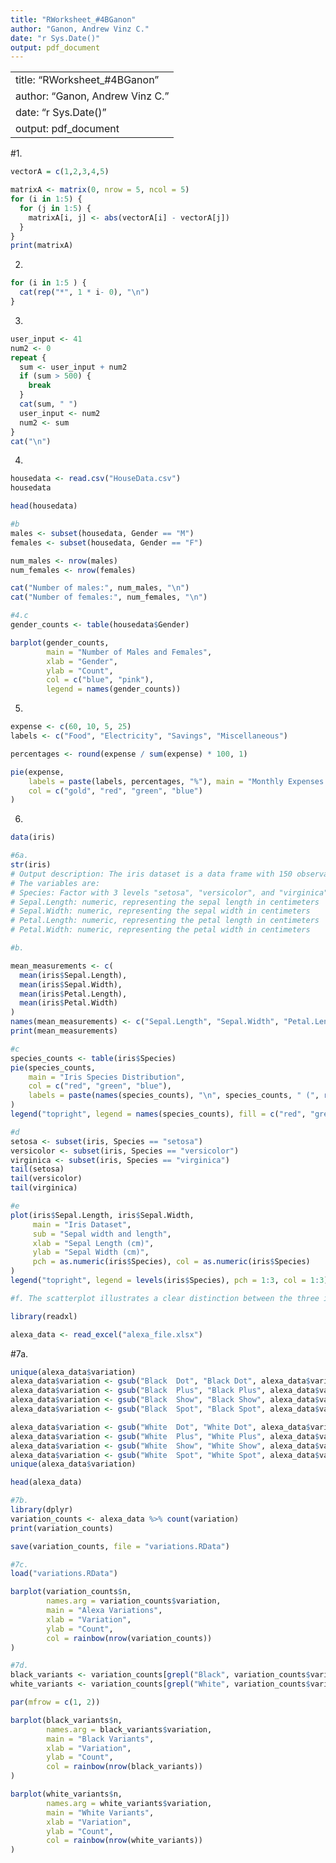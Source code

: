```yaml
---
title: "RWorksheet_#4BGanon"
author: "Ganon, Andrew Vinz C."
date: "r Sys.Date()"
output: pdf_document
---
```


---
title: "RWorksheet_#4BGanon"
author: "Ganon, Andrew Vinz C."
date: "r Sys.Date()"
output: pdf_document
---

#1.
```r


vectorA = c(1,2,3,4,5)

matrixA <- matrix(0, nrow = 5, ncol = 5)
for (i in 1:5) {
  for (j in 1:5) {
    matrixA[i, j] <- abs(vectorA[i] - vectorA[j])
  }
}
print(matrixA)
```

2.
```r

for (i in 1:5 ) {
  cat(rep("*", 1 * i- 0), "\n")
}
```
3. 
```r

user_input <- 41
num2 <- 0
repeat {
  sum <- user_input + num2
  if (sum > 500) {
    break 
  }
  cat(sum, " ")
  user_input <- num2
  num2 <- sum
}
cat("\n")
```
4.
```r
housedata <- read.csv("HouseData.csv")
housedata

head(housedata)

#b
males <- subset(housedata, Gender == "M")
females <- subset(housedata, Gender == "F")

num_males <- nrow(males)
num_females <- nrow(females)

cat("Number of males:", num_males, "\n")
cat("Number of females:", num_females, "\n")

#4.c
gender_counts <- table(housedata$Gender)

barplot(gender_counts, 
        main = "Number of Males and Females", 
        xlab = "Gender", 
        ylab = "Count", 
        col = c("blue", "pink"),
        legend = names(gender_counts))
```

5.
```r
expense <- c(60, 10, 5, 25)
labels <- c("Food", "Electricity", "Savings", "Miscellaneous")

percentages <- round(expense / sum(expense) * 100, 1)

pie(expense, 
    labels = paste(labels, percentages, "%"), main = "Monthly Expenses of Dela Cruz Family", 
    col = c("gold", "red", "green", "blue")
)
```
6.
```r


data(iris)

#6a.
str(iris)
# Output description: The iris dataset is a data frame with 150 observations and 5 variables.
# The variables are:
# Species: Factor with 3 levels "setosa", "versicolor", and "virginica"
# Sepal.Length: numeric, representing the sepal length in centimeters
# Sepal.Width: numeric, representing the sepal width in centimeters
# Petal.Length: numeric, representing the petal length in centimeters
# Petal.Width: numeric, representing the petal width in centimeters

#b. 

mean_measurements <- c(
  mean(iris$Sepal.Length),
  mean(iris$Sepal.Width),
  mean(iris$Petal.Length),
  mean(iris$Petal.Width)
)
names(mean_measurements) <- c("Sepal.Length", "Sepal.Width", "Petal.Length", "Petal.Width")
print(mean_measurements)

#c
species_counts <- table(iris$Species)
pie(species_counts,
    main = "Iris Species Distribution",
    col = c("red", "green", "blue"),
    labels = paste(names(species_counts), "\n", species_counts, " (", round(species_counts / sum(species_counts) * 100, 1), "%)")
)
legend("topright", legend = names(species_counts), fill = c("red", "green", "blue"))

#d
setosa <- subset(iris, Species == "setosa")
versicolor <- subset(iris, Species == "versicolor")
virginica <- subset(iris, Species == "virginica")
tail(setosa)
tail(versicolor)
tail(virginica)

#e
plot(iris$Sepal.Length, iris$Sepal.Width,
     main = "Iris Dataset",
     sub = "Sepal width and length",
     xlab = "Sepal Length (cm)",
     ylab = "Sepal Width (cm)",
     pch = as.numeric(iris$Species), col = as.numeric(iris$Species)  
)
legend("topright", legend = levels(iris$Species), pch = 1:3, col = 1:3)

#f. The scatterplot illustrates a clear distinction between the three iris species based on sepal length and width. Setosa flowers generally have shorter lengths and wider widths, while virginica flowers tend to have longer lengths and narrower widths. Versicolor flowers exhibit some overlap with both setosa and virginica, suggesting a more intermediate phenotype.
```
```r

library(readxl)

alexa_data <- read_excel("alexa_file.xlsx")
```
#7a.
```r



unique(alexa_data$variation)
alexa_data$variation <- gsub("Black  Dot", "Black Dot", alexa_data$variation)
alexa_data$variation <- gsub("Black  Plus", "Black Plus", alexa_data$variation)
alexa_data$variation <- gsub("Black  Show", "Black Show", alexa_data$variation)
alexa_data$variation <- gsub("Black  Spot", "Black Spot", alexa_data$variation)

alexa_data$variation <- gsub("White  Dot", "White Dot", alexa_data$variation)
alexa_data$variation <- gsub("White  Plus", "White Plus", alexa_data$variation)
alexa_data$variation <- gsub("White  Show", "White Show", alexa_data$variation)
alexa_data$variation <- gsub("White  Spot", "White Spot", alexa_data$variation)
unique(alexa_data$variation)

head(alexa_data)

#7b. 
library(dplyr)
variation_counts <- alexa_data %>% count(variation)
print(variation_counts)

save(variation_counts, file = "variations.RData")

#7c.
load("variations.RData")

barplot(variation_counts$n,
        names.arg = variation_counts$variation,
        main = "Alexa Variations",
        xlab = "Variation",
        ylab = "Count",
        col = rainbow(nrow(variation_counts))
)

#7d.
black_variants <- variation_counts[grepl("Black", variation_counts$variation), ]
white_variants <- variation_counts[grepl("White", variation_counts$variation), ]

par(mfrow = c(1, 2))

barplot(black_variants$n,
        names.arg = black_variants$variation,
        main = "Black Variants",
        xlab = "Variation",
        ylab = "Count",
        col = rainbow(nrow(black_variants))
)

barplot(white_variants$n,
        names.arg = white_variants$variation,
        main = "White Variants",
        xlab = "Variation",
        ylab = "Count",
        col = rainbow(nrow(white_variants))
)
```